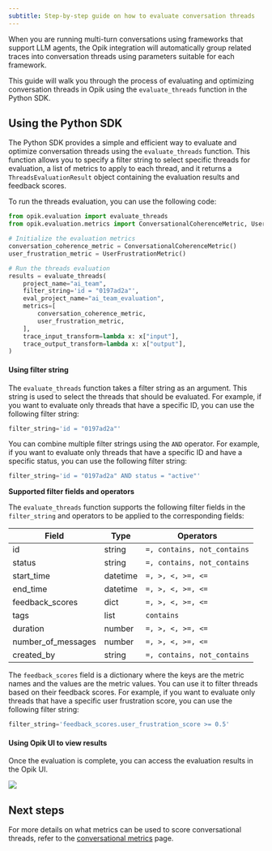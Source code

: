 ```yaml
---
subtitle: Step-by-step guide on how to evaluate conversation threads
---
```

When you are running multi-turn conversations using frameworks that support LLM agents, the Opik integration will
automatically group related traces into conversation threads using parameters suitable for each framework.

This guide will walk you through the process of evaluating and optimizing conversation threads in Opik using
the `evaluate_threads` function in the Python SDK.

## Using the Python SDK

The Python SDK provides a simple and efficient way to evaluate and optimize conversation threads using the
`evaluate_threads` function. This function allows you to specify a filter string to select specific threads for
evaluation, a list of metrics to apply to each thread, and it returns a `ThreadsEvaluationResult` object
containing the evaluation results and feedback scores.

To run the threads evaluation, you can use the following code:

```python
from opik.evaluation import evaluate_threads
from opik.evaluation.metrics import ConversationalCoherenceMetric, UserFrustrationMetric

# Initialize the evaluation metrics
conversation_coherence_metric = ConversationalCoherenceMetric()
user_frustration_metric = UserFrustrationMetric()

# Run the threads evaluation
results = evaluate_threads(
    project_name="ai_team",
    filter_string='id = "0197ad2a"',
    eval_project_name="ai_team_evaluation",
    metrics=[
        conversation_coherence_metric,
        user_frustration_metric,
    ],
    trace_input_transform=lambda x: x["input"],
    trace_output_transform=lambda x: x["output"],
)
```

#### Using filter string

The `evaluate_threads` function takes a filter string as an argument. This string is used to select the threads that
should be evaluated. For example, if you want to evaluate only threads that have a specific ID, you can use the
following filter string:

```python
filter_string='id = "0197ad2a"'
```

You can combine multiple filter strings using the `AND` operator. For example, if you want to evaluate only threads
that have a specific ID and have a specific status, you can use the following filter string:

```python
filter_string='id = "0197ad2a" AND status = "active"'
```

**Supported filter fields and operators**

The `evaluate_threads` function supports the following filter fields in the `filter_string` and
operators to be applied to the corresponding fields:

| Field              | Type     | Operators                     |
|--------------------|----------|-------------------------------|
| id                 | string   | ``=, contains, not_contains`` |
| status             | string   | ``=, contains, not_contains`` |
| start_time         | datetime | ``=, >, <, >=, <=``           |
| end_time           | datetime | ``=, >, <, >=, <=``           |
| feedback_scores    | dict     | ``=, >, <, >=, <=``           |
| tags               | list     | ``contains``                  |
| duration           | number   | ``=, >, <, >=, <=``           |
| number_of_messages | number   | ``=, >, <, >=, <=``           |
| created_by         | string   | ``=, contains, not_contains`` |

The `feedback_scores` field is a dictionary where the keys are the metric names and the values are the metric values.
You can use it to filter threads based on their feedback scores. For example, if you want to evaluate only threads
that have a specific user frustration score, you can use the following filter string:

```python
filter_string='feedback_scores.user_frustration_score >= 0.5'
```

#### Using Opik UI to view results

Once the evaluation is complete, you can access the evaluation results in the Opik UI.

<Frame>
  <img src="/img/evaluation/threads_user_frustration_score.png" />
</Frame>

## Next steps

For more details on what metrics can be used to score conversational threads, refer to
the [conversational metrics](/evaluation/metrics/conversation_threads_metrics) page.
